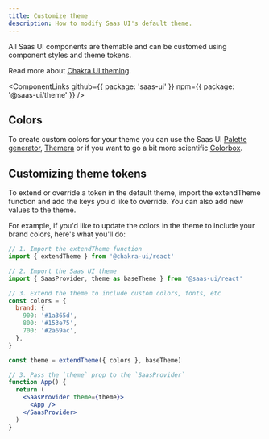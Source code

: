 ```yaml
---
title: Customize theme
description: How to modify Saas UI's default theme.
---
```


All Saas UI components are themable and can be customed using component styles and theme tokens.

Read more about [Chakra UI theming](https://chakra-ui.com/docs/styled-system/theming/customize-theme).

<ComponentLinks
  github={{ package: 'saas-ui' }}
  npm={{ package: '@saas-ui/theme' }}
/>

## Colors

To create custom colors for your theme you can use the Saas UI [Palette generator](https://palette.saas-ui.dev), [Themera](https://themera.vercel.app/) or if you want to go a bit more scientific [Colorbox](https://colorbox.io/).

## Customizing theme tokens

To extend or override a token in the default theme, import the extendTheme function and add the keys you'd like to override. You can also add new values to the theme.

For example, if you'd like to update the colors in the theme to include your brand colors, here's what you'll do:

```jsx live=false
// 1. Import the extendTheme function
import { extendTheme } from '@chakra-ui/react'

// 2. Import the Saas UI theme
import { SaasProvider, theme as baseTheme } from '@saas-ui/react'

// 3. Extend the theme to include custom colors, fonts, etc
const colors = {
  brand: {
    900: '#1a365d',
    800: '#153e75',
    700: '#2a69ac',
  },
}

const theme = extendTheme({ colors }, baseTheme)

// 3. Pass the `theme` prop to the `SaasProvider`
function App() {
  return (
    <SaasProvider theme={theme}>
      <App />
    </SaasProvider>
  )
}
```
